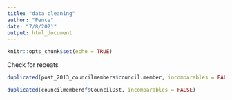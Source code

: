 ```yaml
---
title: "data cleaning"
author: "Pence"
date: "7/8/2021"
output: html_document
---
```


```r
knitr::opts_chunk$set(echo = TRUE)
```

Check for repeats
```r
duplicated(post_2013_councilmembers$council.member, incomparables = FALSE)
```

```r
duplicated(councilmemberdf$CouncilDst, incomparables = FALSE)
```

